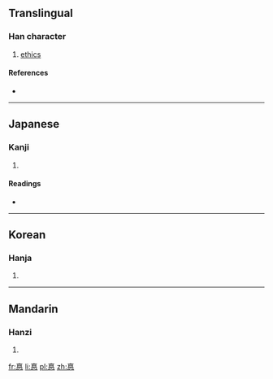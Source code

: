 {{also|德}}
==Translingual==

===Han character===
{{Han char|rn=61|rad=心|as=08|sn=11|four=|canj=十一心 (JMP)}}

# [[ethics]]

====References====
* {{Han ref|kx=0392.181|hdz=42309.030|uh=60EA|ud=24810}}

----

==Japanese==

===Kanji===
{{ja-kanji|grade=|rs=心08}}

# {{defn|Japanese|sort=心08}}

====Readings====
* {{ja-readings|on=[[とく]] (toku)|kun=[[とく]] (toku), [[おしえ]] (oshie)}}

----

==Korean==

===Hanja===
{{ko-hanja|hangeul=덕|eumhun=|rv=deok|mr=tŏk|y=tek}}

# {{defn|Korean|sort=心08}}

----

==Mandarin==

===Hanzi===
{{cmn-hanzi|pin=[[dé]] ([[de2]])|wg=te<sup>2</sup>}}

# {{defn|Mandarin|sort=心08}}

[[fr:惪]]
[[li:惪]]
[[pl:惪]]
[[zh:惪]]